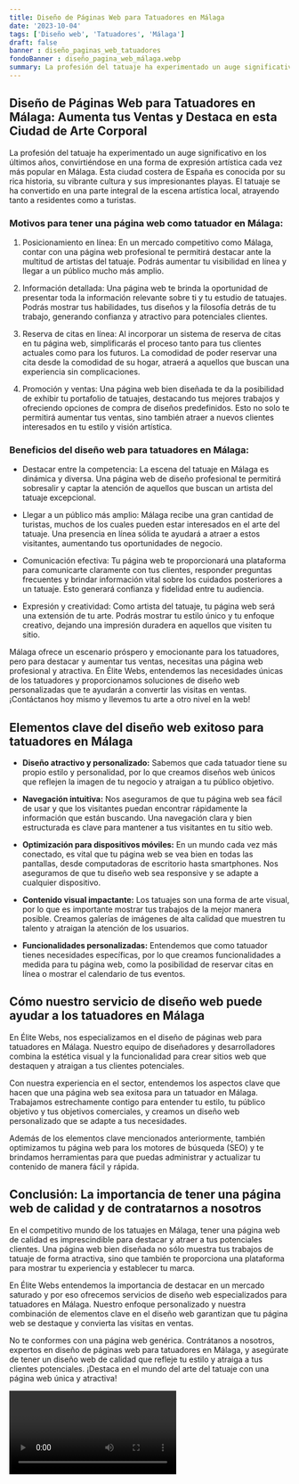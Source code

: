```yaml
---
title: Diseño de Páginas Web para Tatuadores en Málaga
date: '2023-10-04'
tags: ['Diseño web', 'Tatuadores', 'Málaga']
draft: false
banner : diseño_paginas_web_tatuadores
fondoBanner : diseño_pagina_web_málaga.webp
summary: La profesión del tatuaje ha experimentado un auge significativo en los últimos años, convirtiéndose en una forma de expresión artística cada vez más popular en Málaga. Esta ciudad costera de España es conocida por su rica historia, su vibrante cultura y sus impresionantes playas. El tatuaje se ha convertido en una parte integral de la escena artística local, atrayendo tanto a residentes como a turistas.
---
```


## Diseño de Páginas Web para Tatuadores en Málaga: Aumenta tus Ventas y Destaca en esta Ciudad de Arte Corporal

La profesión del tatuaje ha experimentado un auge significativo en los últimos años, convirtiéndose en una forma de expresión artística cada vez más popular en Málaga. Esta ciudad costera de España es conocida por su rica historia, su vibrante cultura y sus impresionantes playas. El tatuaje se ha convertido en una parte integral de la escena artística local, atrayendo tanto a residentes como a turistas.

### Motivos para tener una página web como tatuador en Málaga:

1. Posicionamiento en línea: En un mercado competitivo como Málaga, contar con una página web profesional te permitirá destacar ante la multitud de artistas del tatuaje. Podrás aumentar tu visibilidad en línea y llegar a un público mucho más amplio.

2. Información detallada: Una página web te brinda la oportunidad de presentar toda la información relevante sobre ti y tu estudio de tatuajes. Podrás mostrar tus habilidades, tus diseños y la filosofía detrás de tu trabajo, generando confianza y atractivo para potenciales clientes.

3. Reserva de citas en línea: Al incorporar un sistema de reserva de citas en tu página web, simplificarás el proceso tanto para tus clientes actuales como para los futuros. La comodidad de poder reservar una cita desde la comodidad de su hogar, atraerá a aquellos que buscan una experiencia sin complicaciones.

4. Promoción y ventas: Una página web bien diseñada te da la posibilidad de exhibir tu portafolio de tatuajes, destacando tus mejores trabajos y ofreciendo opciones de compra de diseños predefinidos. Esto no solo te permitirá aumentar tus ventas, sino también atraer a nuevos clientes interesados en tu estilo y visión artística.

### Beneficios del diseño web para tatuadores en Málaga:

- Destacar entre la competencia: La escena del tatuaje en Málaga es dinámica y diversa. Una página web de diseño profesional te permitirá sobresalir y captar la atención de aquellos que buscan un artista del tatuaje excepcional.

- Llegar a un público más amplio: Málaga recibe una gran cantidad de turistas, muchos de los cuales pueden estar interesados ​​en el arte del tatuaje. Una presencia en línea sólida te ayudará a atraer a estos visitantes, aumentando tus oportunidades de negocio.

- Comunicación efectiva: Tu página web te proporcionará una plataforma para comunicarte claramente con tus clientes, responder preguntas frecuentes y brindar información vital sobre los cuidados posteriores a un tatuaje. Esto generará confianza y fidelidad entre tu audiencia.

- Expresión y creatividad: Como artista del tatuaje, tu página web será una extensión de tu arte. Podrás mostrar tu estilo único y tu enfoque creativo, dejando una impresión duradera en aquellos que visiten tu sitio.

Málaga ofrece un escenario próspero y emocionante para los tatuadores, pero para destacar y aumentar tus ventas, necesitas una página web profesional y atractiva. En Élite Webs, entendemos las necesidades únicas de los tatuadores y proporcionamos soluciones de diseño web personalizadas que te ayudarán a convertir las visitas en ventas. ¡Contáctanos hoy mismo y llevemos tu arte a otro nivel en la web!

<GifSeo />

<Cta />

## Elementos clave del diseño web exitoso para tatuadores en Málaga

- **Diseño atractivo y personalizado:** Sabemos que cada tatuador tiene su propio estilo y personalidad, por lo que creamos diseños web únicos que reflejen la imagen de tu negocio y atraigan a tu público objetivo.

- **Navegación intuitiva:** Nos aseguramos de que tu página web sea fácil de usar y que los visitantes puedan encontrar rápidamente la información que están buscando. Una navegación clara y bien estructurada es clave para mantener a tus visitantes en tu sitio web.

- **Optimización para dispositivos móviles:** En un mundo cada vez más conectado, es vital que tu página web se vea bien en todas las pantallas, desde computadoras de escritorio hasta smartphones. Nos aseguramos de que tu diseño web sea responsive y se adapte a cualquier dispositivo.

- **Contenido visual impactante:** Los tatuajes son una forma de arte visual, por lo que es importante mostrar tus trabajos de la mejor manera posible. Creamos galerías de imágenes de alta calidad que muestren tu talento y atraigan la atención de los usuarios.

- **Funcionalidades personalizadas:** Entendemos que como tatuador tienes necesidades específicas, por lo que creamos funcionalidades a medida para tu página web, como la posibilidad de reservar citas en línea o mostrar el calendario de tus eventos.

## Cómo nuestro servicio de diseño web puede ayudar a los tatuadores en Málaga

En Élite Webs, nos especializamos en el diseño de páginas web para tatuadores en Málaga. Nuestro equipo de diseñadores y desarrolladores combina la estética visual y la funcionalidad para crear sitios web que destaquen y atraigan a tus clientes potenciales.

Con nuestra experiencia en el sector, entendemos los aspectos clave que hacen que una página web sea exitosa para un tatuador en Málaga. Trabajamos estrechamente contigo para entender tu estilo, tu público objetivo y tus objetivos comerciales, y creamos un diseño web personalizado que se adapte a tus necesidades.

Además de los elementos clave mencionados anteriormente, también optimizamos tu página web para los motores de búsqueda (SEO) y te brindamos herramientas para que puedas administrar y actualizar tu contenido de manera fácil y rápida.

## Conclusión: La importancia de tener una página web de calidad y de contratarnos a nosotros

En el competitivo mundo de los tatuajes en Málaga, tener una página web de calidad es imprescindible para destacar y atraer a tus potenciales clientes. Una página web bien diseñada no sólo muestra tus trabajos de tatuaje de forma atractiva, sino que también te proporciona una plataforma para mostrar tu experiencia y establecer tu marca.

En Élite Webs entendemos la importancia de destacar en un mercado saturado y por eso ofrecemos servicios de diseño web especializados para tatuadores en Málaga. Nuestro enfoque personalizado y nuestra combinación de elementos clave en el diseño web garantizan que tu página web se destaque y convierta las visitas en ventas.

No te conformes con una página web genérica. Contrátanos a nosotros, expertos en diseño de páginas web para tatuadores en Málaga, y asegúrate de tener un diseño web de calidad que refleje tu estilo y atraiga a tus clientes potenciales. ¡Destaca en el mundo del arte del tatuaje con una página web única y atractiva!

<Video />

<CtaBot job='Tatuadores' city='Málaga'/>

<Gmaps query='Málaga+españa+maps' />